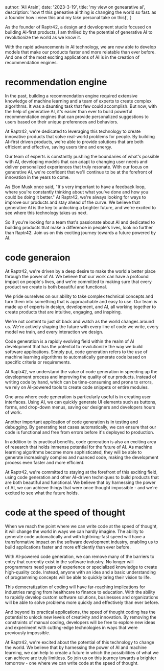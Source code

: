
  author: 'Ali Arain',
  date: '2023-3-19',
  title: 'my view on genearative ai',
  description:
    'how tf this geneative ai thing is changing the world so fast. as a founder how i view this and my take personal take on thisƒ',
}



As the founder of Raptr42, a design and development studio focused on building AI-first products, I am thrilled by the potential of generative AI to revolutionize the world as we know it.

With the rapid advancements in AI technology, we are now able to develop models that make our products faster and more relatable than ever before. And one of the most exciting applications of AI is in the creation of recommendation engines.

# recommendation engine

In the past, building a recommendation engine required extensive knowledge of machine learning and a team of experts to create complex algorithms. It was a daunting task that few could accomplish. But now, with the help of generative AI, it's easier than ever to build powerful recommendation engines that can provide personalized suggestions to users based on their unique preferences and behaviors.

At Raptr42, we're dedicated to leveraging this technology to create innovative products that solve real-world problems for people. By building AI-first driven products, we're able to provide solutions that are both efficient and effective, saving users time and energy.

Our team of experts is constantly pushing the boundaries of what's possible with AI, developing models that can adapt to changing user needs and deliver personalized experiences that truly resonate. With our focus on generative AI, we're confident that we'll continue to be at the forefront of innovation in the years to come.

As Elon Musk once said, "It's very important to have a feedback loop, where you're constantly thinking about what you've done and how you could be doing it better." At Raptr42, we're always looking for ways to improve our products and stay ahead of the curve. We believe that generative AI is the key to unlocking a brighter future, and we're excited to see where this technology takes us next.

So if you're looking for a team that's passionate about AI and dedicated to building products that make a difference in people's lives, look no further than Raptr42. Join us on this exciting journey towards a future powered by AI.

# code generaion

At Raptr42, we're driven by a deep desire to make the world a better place through the power of AI. We believe that our work can have a profound impact on people's lives, and we're committed to making sure that every product we create is both beautiful and functional.

We pride ourselves on our ability to take complex technical concepts and turn them into something that is approachable and easy to use. Our team is made up of experts in design, development, and AI, all working together to create products that are intuitive, engaging, and inspiring.

We're not content to just sit back and watch as the world changes around us. We're actively shaping the future with every line of code we write, every model we train, and every interaction we design.

Code generation is a rapidly evolving field within the realm of AI development that has the potential to revolutionize the way we build software applications. Simply put, code generation refers to the use of machine learning algorithms to automatically generate code based on specific criteria or requirements.

At Raptr42, we understand the value of code generation in speeding up the development process and improving the quality of our products. Instead of writing code by hand, which can be time-consuming and prone to errors, we rely on AI-powered tools to create code snippets or entire modules.

One area where code generation is particularly useful is in creating user interfaces. Using AI, we can quickly generate UI elements such as buttons, forms, and drop-down menus, saving our designers and developers hours of work.

Another important application of code generation is in testing and debugging. By generating test cases automatically, we can ensure that our code is functional and free from errors before it's deployed to production.

In addition to its practical benefits, code generation is also an exciting area of research that holds immense potential for the future of AI. As machine learning algorithms become more sophisticated, they will be able to generate increasingly complex and nuanced code, making the development process even faster and more efficient.

At Raptr42, we're committed to staying at the forefront of this exciting field, using code generation and other AI-driven techniques to build products that are both beautiful and functional. We believe that by harnessing the power of AI, we can achieve things that were once thought impossible - and we're excited to see what the future holds.

# code at the speed of thought 

When we reach the point where we can write code at the speed of thought, it will change the world in ways we can hardly imagine. The ability to generate code automatically and with lightning-fast speed will have a transformative impact on the software development industry, enabling us to build applications faster and more efficiently than ever before.

With AI-powered code generation, we can remove many of the barriers to entry that currently exist in the software industry. No longer will programmers need years of experience or specialized knowledge to create high-quality code. Instead, anyone with an idea and a basic understanding of programming concepts will be able to quickly bring their vision to life.

This democratization of coding will have far-reaching implications for industries ranging from healthcare to finance to education. With the ability to rapidly develop custom software solutions, businesses and organizations will be able to solve problems more quickly and effectively than ever before.

And beyond its practical applications, the speed of thought coding has the potential to unlock new levels of creativity and innovation. By removing the constraints of manual coding, developers will be free to explore new ideas and experiment with cutting-edge technologies in ways that were previously impossible.

At Raptr42, we're excited about the potential of this technology to change the world. We believe that by harnessing the power of AI and machine learning, we can help to create a future in which the possibilities of what we can achieve are truly limitless. So join us on this journey towards a brighter tomorrow - one where we can write code at the speed of thought.
